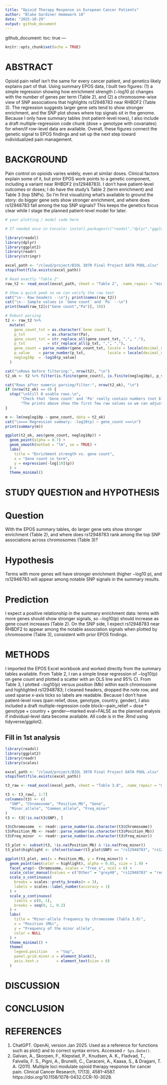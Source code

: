 ```yaml
---
title: "Opioid Therapy Response in European Cancer Patients"
author: "Blake Gardiner Homework 10"
date: "2025-10-29"
output: github_document
---
```


  github_document:
  toc: true
---
 
```r
knitr::opts_chunk$set(echo = TRUE)
```
# ABSTRACT
Opioid pain relief isn’t the same for every cancer patient, and genetics likely explains part of that. Using summary EPOS data, I built two figures: (1) a simple regression showing how enrichment strength (−log10 p) changes with the number of genes per term (Table 2), and (2) a chromosome-wise view of SNP associations that highlights rs12948783 near RHBDF2 (Table 3). The regression suggests larger gene sets tend to show stronger enrichment, and the SNP plot shows where top signals sit in the genome. Because I only have summary tables (not patient-level rows), I also include a draft multiple-regression code chunk (dose × genotype with covariates) for when/if row-level data are available. Overall, these figures connect the genetic signal to EPOS findings and set up the next step toward individualized pain management.

# BACKGROUND
Pain control on opioids varies widely, even at similar doses. Clinical factors explain some of it, but prior EPOS work points to a genetic component, including a variant near RHBDF2 (rs12948783). I don’t have patient-level outcomes or doses; I do have the study’s Table 2 (term enrichment) and Table 3 (top SNPs). So I’m first visualizing what’s available to ground the story: do bigger gene sets show stronger enrichment, and where does rs12948783 fall among the top SNP signals? This keeps the genetics focus clear while I stage the planned patient-level model for later.
```r
# your plotting / model code here
```

```r
# If needed once in Console: install.packages(c("readxl","dplyr","ggplot2","readr","stringr"))

library(readxl)
library(dplyr)
library(ggplot2)
library(readr)
library(stringr)

excel_path <- "/cloud/project/BIOL 3070 Final Project DATA POOL.xlsx"
stopifnot(file.exists(excel_path))

# Read exactly "Table 2"
raw_t2 <- read_excel(excel_path, sheet = "Table 2", .name_repair = "minimal")

# Show a quick peek so we can verify the raw text
cat("\n-- Raw headers --\n"); print(names(raw_t2))
cat("\n-- Sample values in `Gene count` and `Pa` --\n")
print(head(raw_t2[c("Gene count","Pa")], 10))

# Robust parsing
t2 <- raw_t2 %>%
  mutate(
    gene_count_txt = as.character(`Gene count`),
    p_txt          = as.character(Pa),
    gene_count_txt = str_replace_all(gene_count_txt, ",", "."),
    p_txt          = str_replace_all(p_txt, ",", "."),
    gene_count = parse_number(gene_count_txt, locale = locale(decimal_mark = ".")),
    p_value    = parse_number(p_txt,          locale = locale(decimal_mark = ".")),
    neglog10p  = -log10(p_value)
  )

cat("\nRows before filtering:", nrow(t2), "\n")
t2_ok <- t2 %>% filter(is.finite(gene_count), is.finite(neglog10p), p_value > 0)

cat("Rows after numeric parsing/filter:", nrow(t2_ok), "\n")
if (nrow(t2_ok) == 0) {
  stop("\nStill 0 usable rows.\n",
       "Check that 'Gene count' and 'Pa' really contain numbers (not blanks or text labels).\n",
       "The prints above show the first few raw values so we can adjust parsing if needed.")
}

m <- lm(neglog10p ~ gene_count, data = t2_ok)
cat("\n=== Regression summary: -log10(p) ~ gene_count ===\n")
print(summary(m))

ggplot(t2_ok, aes(gene_count, neglog10p)) +
  geom_point(alpha = 0.7) +
  geom_smooth(method = "lm", se = TRUE) +
  labs(
    title = "Enrichment strength vs. gene count",
    x = "Gene count in term",
    y = expression(-log[10](p))
  ) +
  theme_minimal()
```

# STUDY QUESTION and HYPOTHESIS

# Question  
With the EPOS summary tables, do larger gene sets show stronger enrichment (Table 2), and where does rs12948783 rank among the top SNP associations across chromosomes (Table 3)?

# Hypothesis
Terms with more genes will have stronger enrichment (higher −log10 p), and rs12948783 will appear among notable SNP signals in the summary results.

# Prediction
I expect a positive relationship in the summary enrichment data: terms with more genes should show stronger signals, so −log10(p) should increase as gene count increases (Table 2). On the SNP side, I expect rs12948783 near RHBDF2 to appear among the notable association signals when plotted by chromosome (Table 3), consistent with prior EPOS findings.

# METHODS
I imported the EPOS Excel workbook and worked directly from the summary tables available. From Table 2, I ran a simple linear regression of −log10(p) on gene count and plotted a scatter with an OLS line and 95% CI. From Table 3, I plotted −log10(p) versus position (Mb) within each chromosome and highlighted rs12948783; I cleaned headers, dropped the note row, and used sparse x-axis ticks so labels are readable. Because I don’t have patient-level rows (pain relief, dose, genotype, country, gender), I also included a draft multiple-regression code block—pain_relief ~ dose * genotype + country + gender—marked eval=FALSE as the planned analysis if individual-level data become available. All code is in the .Rmd using tidyverse/ggplot2.

## Fill in 1st analysis
```r
library(readxl)
library(ggplot2)
library(readr)
library(scales)

excel_path <- "/cloud/project/BIOL 3070 Final Project DATA POOL.xlsx"
stopifnot(file.exists(excel_path))

t3_raw <- read_excel(excel_path, sheet = "Table 3.0", .name_repair = "minimal")

t3 <- t3_raw[, 1:7]
colnames(t3) <- c(
  "SNP", "Chromosome", "Position_Mb", "Gene",
  "Minor_allele", "Common_allele", "Freq_minor"
)
t3 <- t3[!is.na(t3$SNP), ]

t3$Chromosome  <- readr::parse_number(as.character(t3$Chromosome))
t3$Position_Mb <- readr::parse_number(as.character(t3$Position_Mb))
t3$Freq_minor  <- readr::parse_number(as.character(t3$Freq_minor))

t3_plot <- subset(t3, !is.na(Position_Mb) & !is.na(Freq_minor))
t3_plot$highlight <- ifelse(tolower(t3_plot$SNP) == "rs12948783", "rs12948783", "Other")

ggplot(t3_plot, aes(x = Position_Mb, y = Freq_minor)) +
  geom_point(aes(color = highlight), alpha = 0.85, size = 1.9) +
  facet_wrap(~ Chromosome, scales = "free_x", ncol = 6) +
  scale_color_manual(values = c("Other" = "grey40", "rs12948783" = "red")) +
  scale_x_continuous(
    breaks = scales::pretty_breaks(n = 3),
    labels = scales::label_number(accuracy = 1)
  ) +
  scale_y_continuous(
    limits = c(0, 1),
    breaks = seq(0, 1, 0.2)
  ) +
  labs(
    title = "Minor-allele frequency by chromosome (Table 3.0)",
    x = "Position (Mb)",
    y = "Frequency of the minor allele",
    color = NULL
  ) +
  theme_minimal() +
  theme(
    legend.position    = "top",
    panel.grid.minor.x = element_blank(),
    axis.text.x        = element_text(size = 8)
  )
```


# DISCUSSION



# CONCLUSION



# REFERENCES    
1. ChatGPT. OpenAI, version Jan 2025. Used as a reference for functions such as plot() and to correct syntax errors. Accessed `r Sys.Date()`.
2. Galvan, A., Skorpen, F., Klepstad, P., Knudsen, A. K., Fladvad, T., Falvella, F. S., Pigni, A., Brunelli, C., Caraceni, A., Kaasa, S., & Dragani, T. A. (2011). Multiple loci modulate opioid therapy response for cancer pain. Clinical Cancer Research, 17(13), 4581–4587. https://doi.org/10.1158/1078-0432.CCR-10-3028.


